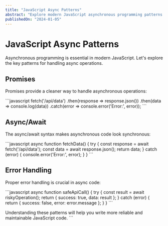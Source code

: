 ```yaml
---
title: "JavaScript Async Patterns"
abstract: "Explore modern JavaScript asynchronous programming patterns including Promises, async/await, and error handling."
publishedOn: "2024-01-05"
---
```


# JavaScript Async Patterns

Asynchronous programming is essential in modern JavaScript. Let's explore the key patterns for handling async operations.

## Promises

Promises provide a cleaner way to handle asynchronous operations:

\`\`\`javascript
fetch('/api/data')
  .then(response => response.json())
  .then(data => console.log(data))
  .catch(error => console.error('Error:', error));
\`\`\`

## Async/Await

The async/await syntax makes asynchronous code look synchronous:

\`\`\`javascript
async function fetchData() {
  try {
    const response = await fetch('/api/data');
    const data = await response.json();
    return data;
  } catch (error) {
    console.error('Error:', error);
  }
}
\`\`\`

## Error Handling

Proper error handling is crucial in async code:

\`\`\`javascript
async function safeApiCall() {
  try {
    const result = await riskyOperation();
    return { success: true, data: result };
  } catch (error) {
    return { success: false, error: error.message };
  }
}
\`\`\`

Understanding these patterns will help you write more reliable and maintainable JavaScript code.
\`\`\`

```ts file="" isHidden
